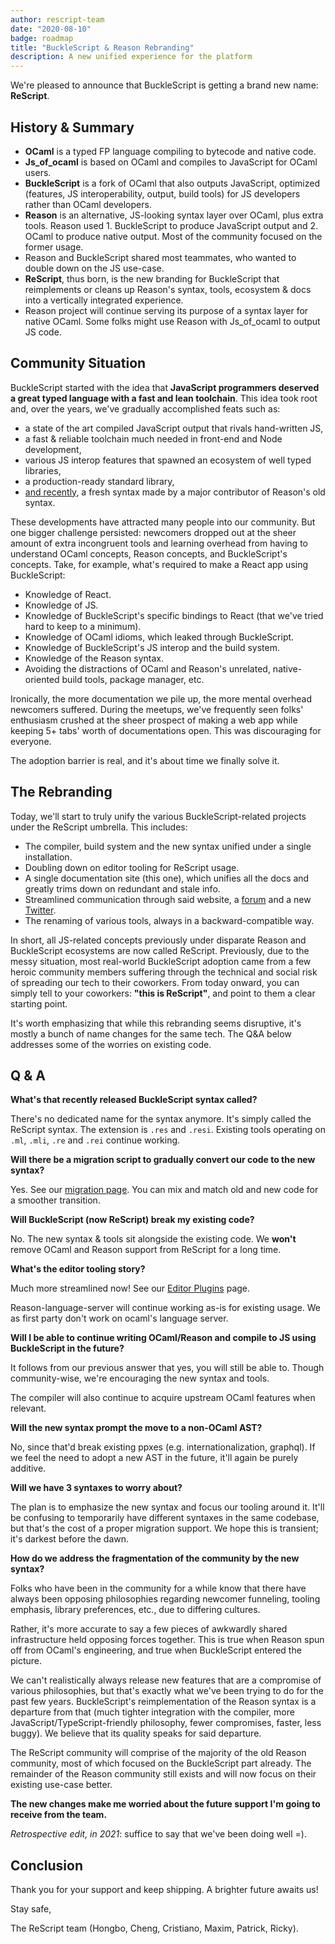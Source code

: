 ```yaml
---
author: rescript-team
date: "2020-08-10"
badge: roadmap
title: "BuckleScript & Reason Rebranding"
description: A new unified experience for the platform
---
```


We're pleased to announce that BuckleScript is getting a brand new name: **ReScript**.

## History & Summary

- **OCaml** is a typed FP language compiling to bytecode and native code.
- **Js_of_ocaml** is based on OCaml and compiles to JavaScript for OCaml users.
- **BuckleScript** is a fork of OCaml that also outputs JavaScript, optimized (features, JS interoperability, output, build tools) for JS developers rather than OCaml developers.
- **Reason** is an alternative, JS-looking syntax layer over OCaml, plus extra tools. Reason used 1. BuckleScript to produce JavaScript output and 2. OCaml to produce native output. Most of the community focused on the former usage.
- Reason and BuckleScript shared most teammates, who wanted to double down on the JS use-case.
- **ReScript**, thus born, is the new branding for BuckleScript that reimplements or cleans up Reason's syntax, tools, ecosystem & docs into a vertically integrated experience.
- Reason project will continue serving its purpose of a syntax layer for native OCaml. Some folks might use Reason with Js_of_ocaml to output JS code.

## Community Situation

BuckleScript started with the idea that **JavaScript programmers deserved a great typed language with a fast and lean toolchain**. This idea took root and, over the years, we've gradually accomplished feats such as:
- a state of the art compiled JavaScript output that rivals hand-written JS,
- a fast & reliable toolchain much needed in front-end and Node development,
- various JS interop features that spawned an ecosystem of well typed libraries,
- a production-ready standard library,
- [and recently](/blog/bucklescript-8-1-new-syntax), a fresh syntax made by a major contributor of Reason's old syntax.

These developments have attracted many people into our community. But one bigger challenge persisted: newcomers dropped out at the sheer amount of extra incongruent tools and learning overhead from having to understand OCaml concepts, Reason concepts, and BuckleScript's concepts. Take, for example, what's required to make a React app using BuckleScript:
- Knowledge of React.
- Knowledge of JS.
- Knowledge of BuckleScript's specific bindings to React (that we've tried hard to keep to a minimum).
- Knowledge of OCaml idioms, which leaked through BuckleScript.
- Knowledge of BuckleScript's JS interop and the build system.
- Knowledge of the Reason syntax.
- Avoiding the distractions of OCaml and Reason's unrelated, native-oriented build tools, package manager, etc.

Ironically, the more documentation we pile up, the more mental overhead newcomers suffered. During the meetups, we've frequently seen folks' enthusiasm crushed at the sheer prospect of making a web app while keeping 5+ tabs' worth of documentations open. This was discouraging for everyone.

The adoption barrier is real, and it's about time we finally solve it.

## The Rebranding

Today, we'll start to truly unify the various BuckleScript-related projects under the ReScript umbrella. This includes:
- The compiler, build system and the new syntax unified under a single installation.
- Doubling down on editor tooling for ReScript usage.
- A single documentation site (this one), which unifies all the docs and greatly trims down on redundant and stale info.
- Streamlined communication through said website, a [forum](https://forum.rescript-lang.org) and a new [Twitter](http://twitter.com/rescriptlang).
- The renaming of various tools, always in a backward-compatible way.

In short, all JS-related concepts previously under disparate Reason and BuckleScript ecosystems are now called ReScript. Previously, due to the messy situation, most real-world BuckleScript adoption came from a few heroic community members suffering through the technical and social risk of spreading our tech to their coworkers. From today onward, you can simply tell to your coworkers: **"this is ReScript"**, and point to them a clear starting point.

It's worth emphasizing that while this rebranding seems disruptive, it's mostly a bunch of name changes for the same tech. The Q&A below addresses some of the worries on existing code.

## Q & A

**What's that recently released BuckleScript syntax called?**

There's no dedicated name for the syntax anymore. It's simply called the ReScript syntax. The extension is `.res` and `.resi`. Existing tools operating on `.ml`, `.mli`, `.re` and `.rei` continue working.

**Will there be a migration script to gradually convert our code to the new syntax?**

Yes. See our [migration page](/docs/manual/v10.0.0/migrate-from-bucklescript-reason). You can mix and match old and new code for a smoother transition.

**Will BuckleScript (now ReScript) break my existing code?**

No. The new syntax & tools sit alongside the existing code. We **won't** remove OCaml and Reason support from ReScript for a long time.

**What's the editor tooling story?**

Much more streamlined now! See our [Editor Plugins](/docs/manual/latest/editor-plugins) page.

Reason-language-server will continue working as-is for existing usage. We as first party don't work on ocaml's language server.

**Will I be able to continue writing OCaml/Reason and compile to JS using BuckleScript in the future?**

It follows from our previous answer that yes, you will still be able to. Though community-wise, we're encouraging the new syntax and tools.

The compiler will also continue to acquire upstream OCaml features when relevant.

**Will the new syntax prompt the move to a non-OCaml AST?**

No, since that'd break existing ppxes (e.g. internationalization, graphql). If we feel the need to adopt a new AST in the future, it'll again be purely additive.

**Will we have 3 syntaxes to worry about?**

The plan is to emphasize the new syntax and focus our tooling around it. It'll be confusing to temporarily have different syntaxes in the same codebase, but that's the cost of a proper migration support. We hope this is transient; it's darkest before the dawn.

**How do we address the fragmentation of the community by the new syntax?**

Folks who have been in the community for a while know that there have always been opposing philosophies regarding newcomer funneling, tooling emphasis, library preferences, etc., due to differing cultures.

Rather, it's more accurate to say a few pieces of awkwardly shared infrastructure held opposing forces together. This is true when Reason spun off from OCaml's engineering, and true when BuckleScript entered the picture.

We can't realistically always release new features that are a compromise of various philosophies, but that's exactly what we've been trying to do for the past few years. BuckleScript's reimplementation of the Reason syntax is a departure from that (much tighter integration with the compiler, more JavaScript/TypeScript-friendly philosophy, fewer compromises, faster, less buggy). We believe that its quality speaks for said departure.

The ReScript community will comprise of the majority of the old Reason community, most of which focused on the BuckleScript part already. The remainder of the Reason community still exists and will now focus on their existing use-case better.

**The new changes make me worried about the future support I'm going to receive from the team.**

_Retrospective edit, in 2021_: suffice to say that we've been doing well =).

## Conclusion

Thank you for your support and keep shipping. A brighter future awaits us!

Stay safe,

The ReScript team (Hongbo, Cheng, Cristiano, Maxim, Patrick, Ricky).
